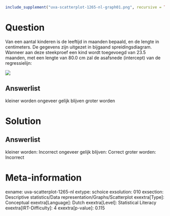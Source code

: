 ```r
include_supplement("uva-scatterplot-1265-nl-graph01.png", recursive = TRUE)
```

Question
========

Van een aantal kinderen is de leeftijd in maanden bepaald, en de lengte
in centimeters. De gegevens zijn uitgezet in bijgaand
spreidingsdiagram.\
Wanneer aan deze steekproef een kind wordt toegevoegd van 23.5 maanden,
met een lengte van 80.0 cm zal de asafsnede (intercept) van de
regressielijn:

![](uva-scatterplot-1265-nl-graph01.png)

Answerlist
----------

kleiner worden
ongeveer gelijk blijven
groter worden

Solution
========

Answerlist
----------

kleiner worden: Incorrect
ongeveer gelijk blijven: Correct
groter worden: Incorrect

Meta-information
================
exname: uva-scatterplot-1265-nl
extype: schoice
exsolution: 010
exsection: Descriptive statistics/Data representation/Graphs/Scatterplot
exextra[Type]: Conceptual
exextra[Language]: Dutch
exextra[Level]: Statistical Literacy
exextra[IRT-Difficulty]: 4
exextra[p-value]: 0.115
